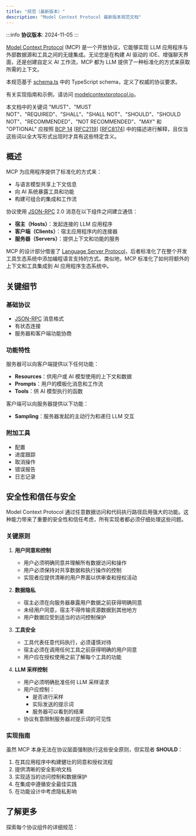 ```yaml
---
title: "规范（最新版本）"
description: "Model Context Protocol 最新版本规范文档"
---
```


:::info
**协议版本**: 2024-11-05
:::

[Model Context Protocol](https://modelcontextprotocol.io) (MCP) 是一个开放协议，它能够实现 LLM 应用程序与外部数据源和工具之间的无缝集成。无论您是在构建 AI 驱动的 IDE、增强聊天界面，还是创建自定义 AI 工作流，MCP 都为 LLM 提供了一种标准化的方式来获取所需的上下文。

本规范基于 [schema.ts](https://github.com/modelcontextprotocol/specification/blob/main/schema/2024-11-05/schema.ts) 中的 TypeScript schema，定义了权威的协议要求。

有关实现指南和示例，请访问 [modelcontextprotocol.io](https://modelcontextprotocol.io)。

本文档中的关键词 "MUST"、"MUST NOT"、"REQUIRED"、"SHALL"、"SHALL NOT"、"SHOULD"、"SHOULD NOT"、"RECOMMENDED"、"NOT RECOMMENDED"、"MAY" 和 "OPTIONAL" 应按照 [BCP 14](https://datatracker.ietf.org/doc/html/bcp14) [[RFC2119](https://datatracker.ietf.org/doc/html/rfc2119)] [[RFC8174](https://datatracker.ietf.org/doc/html/rfc8174)] 中的描述进行解释，且仅当这些词以全大写形式出现时才具有这些特定含义。

## 概述

MCP 为应用程序提供了标准化的方式来：

- 与语言模型共享上下文信息
- 向 AI 系统暴露工具和功能
- 构建可组合的集成和工作流

协议使用 [JSON-RPC](https://www.jsonrpc.org/) 2.0 消息在以下组件之间建立通信：

- **宿主（Hosts）**：发起连接的 LLM 应用程序
- **客户端（Clients）**：宿主应用程序内的连接器
- **服务器（Servers）**：提供上下文和功能的服务

MCP 的设计部分借鉴了 [Language Server Protocol](https://microsoft.github.io/language-server-protocol/)，后者标准化了在整个开发工具生态系统中添加编程语言支持的方式。类似地，MCP 标准化了如何将额外的上下文和工具集成到 AI 应用程序生态系统中。

## 关键细节

### 基础协议

- [JSON-RPC](https://www.jsonrpc.org/) 消息格式
- 有状态连接
- 服务器和客户端功能协商

### 功能特性

服务器可以向客户端提供以下任何功能：

- **Resources**：供用户或 AI 模型使用的上下文和数据
- **Prompts**：用户的模板化消息和工作流
- **Tools**：供 AI 模型执行的函数

客户端可以向服务器提供以下功能：

- **Sampling**：服务器发起的主动行为和递归 LLM 交互

### 附加工具

- 配置
- 进度跟踪
- 取消操作
- 错误报告
- 日志记录

## 安全性和信任与安全

Model Context Protocol 通过任意数据访问和代码执行路径启用强大的功能。这种能力带来了重要的安全性和信任考虑，所有实现者都必须仔细处理这些问题。

### 关键原则

1. **用户同意和控制**

   - 用户必须明确同意并理解所有数据访问和操作
   - 用户必须保持对共享数据和执行操作的控制
   - 实现者应提供清晰的用户界面以供审查和授权活动

2. **数据隐私**

   - 宿主必须在向服务器暴露用户数据之前获得明确同意
   - 未经用户同意，宿主不得传输资源数据到其他地方
   - 用户数据应受到适当的访问控制保护

3. **工具安全**

   - 工具代表任意代码执行，必须谨慎对待
   - 宿主必须在调用任何工具之前获得明确的用户同意
   - 用户应在授权使用之前了解每个工具的功能

4. **LLM 采样控制**
   - 用户必须明确批准任何 LLM 采样请求
   - 用户应控制：
     - 是否进行采样
     - 实际发送的提示词
     - 服务器可以看到的结果
   - 协议有意限制服务器对提示词的可见性

### 实现指南

虽然 MCP 本身无法在协议层面强制执行这些安全原则，但实现者 **SHOULD**：

1. 在其应用程序中构建健壮的同意和授权流程
2. 提供清晰的安全影响文档
3. 实现适当的访问控制和数据保护
4. 在集成中遵循安全最佳实践
5. 在功能设计中考虑隐私影响

## 了解更多

探索每个协议组件的详细规范：

<Cards>
  <Card title="架构" icon="template" href="/docs/specification/architecture" />
  <Card title="基础协议" icon="code" href="/docs/specification/basic" />
  <Card title="服务器功能" icon="server" href="/docs/specification/server" />
  <Card title="客户端功能" icon="user" href="/docs/specification/client" />
  <Card title="贡献" icon="pencil" href="/docs/specification/contributing" />
</Cards>
